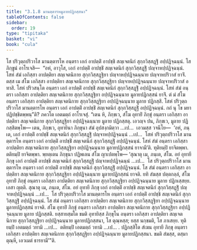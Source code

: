 ```yaml
---
title: "3.1.8 มานตฺตารหมูลายปฏิกสฺสนา"
tableOfContents: false
sidebar:
  order: 19
type: "tipitaka"
basket: "vi"
book: "cula"
---
```



<DynamicBreadcrumb />

<Division number="112" book="cula">

<Paragraph number="544" book="cula">
โส ปริวุตฺถปริวาโส มานตฺตารโห อนฺตรา เอกํ อาปตฺติํ อาปชฺชิ สญฺเจตนิกํ สุกฺกวิสฺสฏฺฐิํ อปฺปฏิจฺฉนฺนํ. โส ภิกฺขูนํ อาโรเจสิ—  “อหํ, อาวุโส, เอกํ อาปตฺติํ อาปชฺชิํ สญฺเจตนิกํ สุกฺกวิสฺสฏฺฐิํ ปญฺจาหปฺปฏิจฺฉนฺนํ. โสหํ สํฆํ เอกิสฺสา อาปตฺติยา สญฺเจตนิกาย สุกฺกวิสฺสฏฺฐิยา ปญฺจาหปฺปฏิจฺฉนฺนาย ปญฺจาหปริวาสํ ยาจิํ. ตสฺส เม สํโฆ เอกิสฺสา อาปตฺติยา สญฺเจตนิกาย สุกฺกวิสฺสฏฺฐิยา ปญฺจาหปฺปฏิจฺฉนฺนาย ปญฺจาหปริวาสํ อทาสิ. โสหํ ปริวสนฺโต อนฺตรา เอกํ อาปตฺติํ อาปชฺชิํ สญฺเจตนิกํ สุกฺกวิสฺสฏฺฐิํ อปฺปฏิจฺฉนฺนํ. โสหํ สํฆํ อนฺตรา เอกิสฺสา อาปตฺติยา สญฺเจตนิกาย สุกฺกวิสฺสฏฺฐิยา อปฺปฏิจฺฉนฺนาย มูลายปฏิกสฺสนํ ยาจิํ. ตํ มํ สํโฆ อนฺตรา เอกิสฺสา อาปตฺติยา สญฺเจตนิกาย สุกฺกวิสฺสฏฺฐิยา อปฺปฏิจฺฉนฺนาย มูลาย ปฏิกสฺสิ. โสหํ ปริวุตฺถปริวาโส มานตฺตารโห อนฺตรา เอกํ อาปตฺติํ อาปชฺชิํ สญฺเจตนิกํ สุกฺกวิสฺสฏฺฐิํ อปฺปฏิจฺฉนฺนํ. กถํ นุ โข มยา ปฏิปชฺชิตพฺพนฺ”ติ? ภควโต เอตมตฺถํ อาโรเจสุํ. “เตน หิ, ภิกฺขเว, สํโฆ อุทายิํ ภิกฺขุํ อนฺตรา เอกิสฺสา อาปตฺติยา สญฺเจตนิกาย สุกฺกวิสฺสฏฺฐิยา อปฺปฏิจฺฉนฺนาย มูลาย ปฏิกสฺสตุ. เอวญฺจ ปน, ภิกฺขเว, มูลาย ปฏิกสฺสิตพฺโพ—
</Paragraph>

<Paragraph number="545" book="cula">
เตน, ภิกฺขเว, อุทายินา ภิกฺขุนา สํฆํ อุปสงฺกมิตฺวา …เป…  เอวมสฺส วจนีโย—  ‘อหํ, ภนฺเต, เอกํ อาปตฺติํ อาปชฺชิํ สญฺเจตนิกํ สุกฺกวิสฺสฏฺฐิํ ปญฺจาหปฺปฏิจฺฉนฺนํ …เป…  โสหํ ปริวุตฺถปริวาโส มานตฺตารโห อนฺตรา เอกํ อาปตฺติํ อาปชฺชิํ สญฺเจตนิกํ สุกฺกวิสฺสฏฺฐิํ อปฺปฏิจฺฉนฺนํ. โสหํ สํฆํ อนฺตรา เอกิสฺสา อาปตฺติยา สญฺเจตนิกาย สุกฺกวิสฺสฏฺฐิยา อปฺปฏิจฺฉนฺนาย มูลายปฏิกสฺสนํ ยาจามี’ติ. ทุติยมฺปิ ยาจิตพฺพา. ตติยมฺปิ ยาจิตพฺพา. พฺยตฺเตน ภิกฺขุนา ปฏิพเลน สํโฆ ญาเปตพฺโพ—
</Paragraph>

</Division>
<Division number="113" book="cula">

<Paragraph number="546" book="cula">
‘สุณาตุ เม, ภนฺเต, สํโฆ. อยํ อุทายี ภิกฺขุ เอกํ อาปตฺติํ อาปชฺชิ สญฺเจตนิกํ สุกฺกวิสฺสฏฺฐิํ ปญฺจาหปฺปฏิจฺฉนฺนํ …เป…  โส ปริวุตฺถปริวาโส มานตฺตารโห อนฺตรา เอกํ อาปตฺติํ อาปชฺชิ สญฺเจตนิกํ สุกฺกวิสฺสฏฺฐิํ อปฺปฏิจฺฉนฺนํ. โส สํฆํ อนฺตรา เอกิสฺสา อาปตฺติยา สญฺเจตนิกาย สุกฺกวิสฺสฏฺฐิยา อปฺปฏิจฺฉนฺนาย มูลายปฏิกสฺสนํ ยาจติ. ยทิ สํฆสฺส ปตฺตกลฺลํ, สํโฆ อุทายิํ ภิกฺขุํ อนฺตรา เอกิสฺสา อาปตฺติยา สญฺเจตนิกาย สุกฺกวิสฺสฏฺฐิยา อปฺปฏิจฺฉนฺนาย มูลาย ปฏิกเสฺสยฺย. เอสา ญตฺติ.
</Paragraph>

<Paragraph number="547" book="cula">
สุณาตุ เม, ภนฺเต, สํโฆ. อยํ อุทายี ภิกฺขุ เอกํ อาปตฺติํ อาปชฺชิ สญฺเจตนิกํ สุกฺกวิสฺสฏฺฐิํ ปญฺจาหปฺปฏิจฺฉนฺนํ …เป…  โส ปริวุตฺถปริวาโส มานตฺตารโห อนฺตรา เอกํ อาปตฺติํ อาปชฺชิ สญฺเจตนิกํ สุกฺกวิสฺสฏฺฐิํ อปฺปฏิจฺฉนฺนํ. โส สํฆํ อนฺตรา เอกิสฺสา อาปตฺติยา สญฺเจตนิกาย สุกฺกวิสฺสฏฺฐิยา อปฺปฏิจฺฉนฺนาย มูลายปฏิกสฺสนํ ยาจติ. สํโฆ อุทายิํ ภิกฺขุํ อนฺตรา เอกิสฺสา อาปตฺติยา สญฺเจตนิกาย สุกฺกวิสฺสฏฺฐิยา อปฺปฏิจฺฉนฺนาย มูลาย ปฏิกสฺสติ. ยสฺสายสฺมโต ขมติ อุทายิสฺส ภิกฺขุโน อนฺตรา เอกิสฺสา อาปตฺติยา สญฺเจตนิกาย สุกฺกวิสฺสฏฺฐิยา อปฺปฏิจฺฉนฺนาย มูลายปฏิกสฺสนา, โส ตุณฺหสฺส; ยสฺส นกฺขมติ, โส ภาเสยฺย.
</Paragraph>

<Paragraph number="548" book="cula">
ทุติยมฺปิ เอตมตฺถํ วทามิ …เป…  ตติยมฺปิ เอตมตฺถํ วทามิ …เป… .
</Paragraph>

<Paragraph number="549" book="cula">
ปฏิกสฺสิโต สํเฆน อุทายี ภิกฺขุ อนฺตรา เอกิสฺสา อาปตฺติยา สญฺเจตนิกาย สุกฺกวิสฺสฏฺฐิยา อปฺปฏิจฺฉนฺนาย มูลายปฏิกสฺสนา. ขมติ สํฆสฺส, ตสฺมา ตุณฺหี, เอวเมตํ ธารยามี’”ติ.
</Paragraph>
</Division>